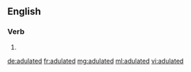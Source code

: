 ==English==

===Verb===
{{head|en}}

# {{en-past of|adulate}}

[[de:adulated]]
[[fr:adulated]]
[[mg:adulated]]
[[ml:adulated]]
[[vi:adulated]]